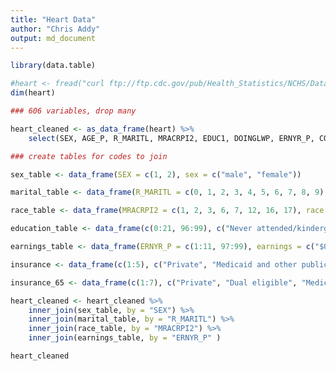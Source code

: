 ```yaml
---
title: "Heart Data"
author: "Chris Addy"
output: md_document
---
```


```r
library(data.table)
```

```r
#heart <- fread("curl ftp://ftp.cdc.gov/pub/Health_Statistics/NCHS/Datasets/NHIS/2015/personsx.zip | funzip")
dim(heart)

### 606 variables, drop many

heart_cleaned <- as_data_frame(heart) %>%
	select(SEX, AGE_P, R_MARITL, MRACRPI2, EDUC1, DOINGLWP, ERNYR_P, COVER, COVER65)

### create tables for codes to join

sex_table <- data_frame(SEX = c(1, 2), sex = c("male", "female"))

marital_table <- data_frame(R_MARITL = c(0, 1, 2, 3, 4, 5, 6, 7, 8, 9), marital = c("Under 14 years", "Married - spouse in household", "Married - spouse not in household", "Married - spouse in household unknown", "Widowed", "Divorced", "Separated", "Never married", "Living with partner", "Unknown marital status"))

race_table <- data_frame(MRACRPI2 = c(1, 2, 3, 6, 7, 12, 16, 17), race = c("White", "Black/African American", "Indian (American) (includes Eskimo, Aleut)", "Chinese", "Filipino", "Asian Indian", "Other race*", "Multiple race, no primary race selected"))

education_table <- data_frame(c(0:21, 96:99), c("Never attended/kindergarten only", "1st grade", "2nd grade", "3rd grade", "4th grade", "5th grade", "6th grade", "7th grade", "8th grade", "9th grade", "10th grade", "11th grade", "12th grade, no diploma", "GED or equivalent", "High School Graduate", "Some college, no degree", "Associate degree: occupational, technical, or vocational program", "Associate degree: academic program", "Bachelor's degree (Example: BA, AB, BS, BBA)", "Master's degree (Example: MA, MS, MEng, MEd, MBA)", "Professional School degree (Example: MD, DDS, DVM, JD)", "Doctoral degree (Example: PhD, EdD)", "Child under 5 years old", "Refused", "Not ascertained", "Don't know"))

earnings_table <- data_frame(ERNYR_P = c(1:11, 97:99), earnings = c("$01-$4,999", "$5,000-$9,999", "$10,000-$14,999", "$15,000-$19,999", "$20,000-$24,999", "$25,000-$34,999", "$35,000-$44,999", "$45,000-$54,999", "$55,000-$64,999", "$65,000-$74,999", "$75,000 and over", "Refused", "Not ascertained", "Don't know"))

insurance <- data_frame(c(1:5), c("Private", "Medicaid and other public", "Other coverage", "Uninsured", "Don't know"))

insurance_65 <- data_frame(c(1:7), c("Private", "Dual eligible", "Medicare Advantage", "Medicare only excluding Medicare Advantage", "Other coverage", "Uninsured", "Don't know"))

heart_cleaned <- heart_cleaned %>%
	inner_join(sex_table, by = "SEX") %>%
	inner_join(marital_table, by = "R_MARITL") %>%
	inner_join(race_table, by = "MRACRPI2") %>%
	inner_join(earnings_table, by = "ERNYR_P" )

heart_cleaned
```

